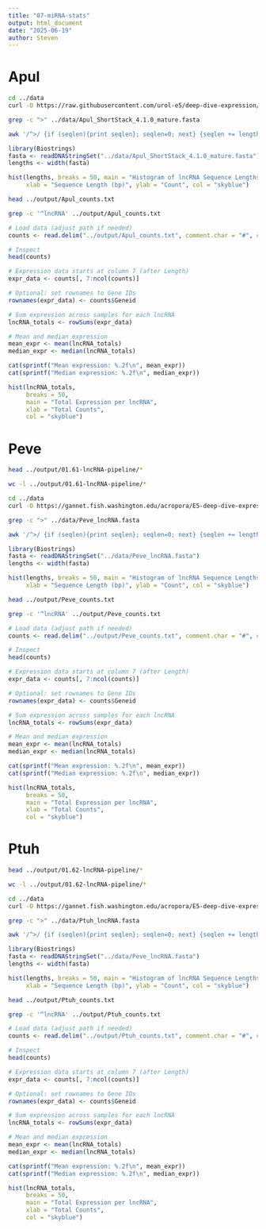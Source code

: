 ```yaml
---
title: "07-miRNA-stats"
output: html_document
date: "2025-06-19"
author: Steven
---
```


# Apul



```bash
cd ../data
curl -O https://raw.githubusercontent.com/urol-e5/deep-dive-expression/refs/heads/main/D-Apul/output/17-Apul-miRNA-lncRNA-BLASTs-RNAhybrid/Apul_ShortStack_4.1.0_mature.fasta
```

```bash
grep -c ">" ../data/Apul_ShortStack_4.1.0_mature.fasta
```

```bash
awk '/^>/ {if (seqlen){print seqlen}; seqlen=0; next} {seqlen += length($0)} END {if (seqlen) print seqlen}' ../data/Apul_ShortStack_4.1.0_mature.fasta | awk '{sum+=$1} END {if (NR > 0) print "Average length: " sum/NR " bp"; else print "No sequences found."}'
```

```r
library(Biostrings)
fasta <- readDNAStringSet("../data/Apul_ShortStack_4.1.0_mature.fasta")
lengths <- width(fasta)

hist(lengths, breaks = 50, main = "Histogram of lncRNA Sequence Lengths",
     xlab = "Sequence Length (bp)", ylab = "Count", col = "skyblue")
```

```bash
head ../output/Apul_counts.txt

```

```bash
grep -c '^lncRNA' ../output/Apul_counts.txt
```

```r
# Load data (adjust path if needed)
counts <- read.delim("../output/Apul_counts.txt", comment.char = "#", check.names = FALSE)

# Inspect
head(counts)
```

```r
# Expression data starts at column 7 (after Length)
expr_data <- counts[, 7:ncol(counts)]

# Optional: set rownames to Gene IDs
rownames(expr_data) <- counts$Geneid
```

```r
# Sum expression across samples for each lncRNA
lncRNA_totals <- rowSums(expr_data)

# Mean and median expression
mean_expr <- mean(lncRNA_totals)
median_expr <- median(lncRNA_totals)

cat(sprintf("Mean expression: %.2f\n", mean_expr))
cat(sprintf("Median expression: %.2f\n", median_expr))
```

```r
hist(lncRNA_totals,
     breaks = 50,
     main = "Total Expression per lncRNA",
     xlab = "Total Counts",
     col = "skyblue")
```


# Peve




```bash
head ../output/01.61-lncRNA-pipeline/* 
```


```bash
wc -l ../output/01.61-lncRNA-pipeline/*
```

```bash
cd ../data
curl -O https://gannet.fish.washington.edu/acropora/E5-deep-dive-expression/output/01.6-lncRNA-pipline/Peve_lncRNA.fasta
```

```bash
grep -c ">" ../data/Peve_lncRNA.fasta
```

```bash
awk '/^>/ {if (seqlen){print seqlen}; seqlen=0; next} {seqlen += length($0)} END {if (seqlen) print seqlen}' ../data/Peve_lncRNA.fasta | awk '{sum+=$1} END {if (NR > 0) print "Average length: " sum/NR " bp"; else print "No sequences found."}'
```

```r
library(Biostrings)
fasta <- readDNAStringSet("../data/Peve_lncRNA.fasta")
lengths <- width(fasta)

hist(lengths, breaks = 50, main = "Histogram of lncRNA Sequence Lengths",
     xlab = "Sequence Length (bp)", ylab = "Count", col = "skyblue")
```

```bash
head ../output/Peve_counts.txt

```

```bash
grep -c '^lncRNA' ../output/Peve_counts.txt
```

```r
# Load data (adjust path if needed)
counts <- read.delim("../output/Peve_counts.txt", comment.char = "#", check.names = FALSE)

# Inspect
head(counts)
```

```r
# Expression data starts at column 7 (after Length)
expr_data <- counts[, 7:ncol(counts)]

# Optional: set rownames to Gene IDs
rownames(expr_data) <- counts$Geneid
```

```r
# Sum expression across samples for each lncRNA
lncRNA_totals <- rowSums(expr_data)

# Mean and median expression
mean_expr <- mean(lncRNA_totals)
median_expr <- median(lncRNA_totals)

cat(sprintf("Mean expression: %.2f\n", mean_expr))
cat(sprintf("Median expression: %.2f\n", median_expr))
```

```r
hist(lncRNA_totals,
     breaks = 50,
     main = "Total Expression per lncRNA",
     xlab = "Total Counts",
     col = "skyblue")
```



# Ptuh



```bash
head ../output/01.62-lncRNA-pipeline/* 
```


```bash
wc -l ../output/01.62-lncRNA-pipeline/*
```

```bash
cd ../data
curl -O https://gannet.fish.washington.edu/acropora/E5-deep-dive-expression/output/01.6-lncRNA-pipline/Ptuh_lncRNA.fasta
```

```bash
grep -c ">" ../data/Ptuh_lncRNA.fasta
```

```bash
awk '/^>/ {if (seqlen){print seqlen}; seqlen=0; next} {seqlen += length($0)} END {if (seqlen) print seqlen}' ../data/Ptuh_lncRNA.fasta | awk '{sum+=$1} END {if (NR > 0) print "Average length: " sum/NR " bp"; else print "No sequences found."}'
```

```r
library(Biostrings)
fasta <- readDNAStringSet("../data/Peve_lncRNA.fasta")
lengths <- width(fasta)

hist(lengths, breaks = 50, main = "Histogram of lncRNA Sequence Lengths",
     xlab = "Sequence Length (bp)", ylab = "Count", col = "skyblue")
```

```bash
head ../output/Ptuh_counts.txt

```

```bash
grep -c '^lncRNA' ../output/Ptuh_counts.txt
```

```r
# Load data (adjust path if needed)
counts <- read.delim("../output/Ptuh_counts.txt", comment.char = "#", check.names = FALSE)

# Inspect
head(counts)
```

```r
# Expression data starts at column 7 (after Length)
expr_data <- counts[, 7:ncol(counts)]

# Optional: set rownames to Gene IDs
rownames(expr_data) <- counts$Geneid
```

```r
# Sum expression across samples for each lncRNA
lncRNA_totals <- rowSums(expr_data)

# Mean and median expression
mean_expr <- mean(lncRNA_totals)
median_expr <- median(lncRNA_totals)

cat(sprintf("Mean expression: %.2f\n", mean_expr))
cat(sprintf("Median expression: %.2f\n", median_expr))
```

```r
hist(lncRNA_totals,
     breaks = 50,
     main = "Total Expression per lncRNA",
     xlab = "Total Counts",
     col = "skyblue")
```
